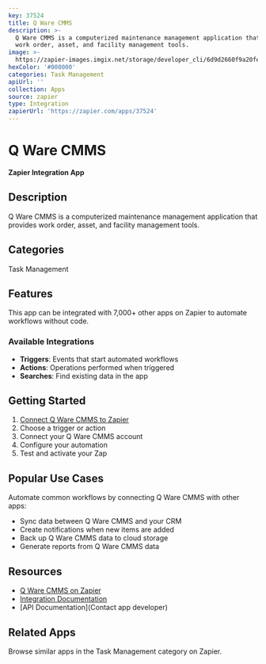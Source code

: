 ```yaml
---
key: 37524
title: Q Ware CMMS
description: >-
  Q Ware CMMS is a computerized maintenance management application that provides
  work order, asset, and facility management tools.
image: >-
  https://zapier-images.imgix.net/storage/developer_cli/6d9d2660f9a20fe555b38c328e288f09.png?auto=format%2Ccompress&ixlib=python-3.0.0&q=50
hexColor: '#000000'
categories: Task Management
apiUrl: ''
collection: Apps
source: zapier
type: Integration
zapierUrl: 'https://zapier.com/apps/37524'
---
```

# Q Ware CMMS

**Zapier Integration App**

## Description

Q Ware CMMS is a computerized maintenance management application that provides work order, asset, and facility management tools.

## Categories

Task Management

## Features

This app can be integrated with 7,000+ other apps on Zapier to automate workflows without code.

### Available Integrations

- **Triggers**: Events that start automated workflows
- **Actions**: Operations performed when triggered
- **Searches**: Find existing data in the app

## Getting Started

1. [Connect Q Ware CMMS to Zapier](https://zapier.com/apps/37524)
2. Choose a trigger or action
3. Connect your Q Ware CMMS account
4. Configure your automation
5. Test and activate your Zap

## Popular Use Cases

Automate common workflows by connecting Q Ware CMMS with other apps:

- Sync data between Q Ware CMMS and your CRM
- Create notifications when new items are added
- Back up Q Ware CMMS data to cloud storage
- Generate reports from Q Ware CMMS data

## Resources

- [Q Ware CMMS on Zapier](https://zapier.com/apps/37524)
- [Integration Documentation](https://zapier.com/apps/37524/integrations)
- [API Documentation](Contact app developer)

## Related Apps

Browse similar apps in the Task Management category on Zapier.
